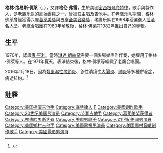 
{{NoteTA
|G1=Music
|G2=Show
}}
{{艺人
|姓名 = 格林·佛萊
|类型 = 男歌手
|图片 = Glenn Frey.jpg
|图片简介 = 2008年
|本名 = 格林·路易斯·佛萊
|英文名 = Glenn Lewis Frey
|国籍 = {{USA}}
|出生日期 = {{birth date|1948|11|6}}
|出生地点 = {{USA}}[[密歇根州|密歇根州]][[底特律|底特律]]
|逝世日期 = {{Death date and age|2016|1|18|1948|11|6}}
|逝世地点 = {{USA}}[[紐約州|紐約州]][[紐約|紐約]]
|职业 = 歌手、词曲作家、制作人、演员、画家
|音乐类型 = [[摇滚乐|摇滚乐]]、[[流行摇滚|流行摇滚]]、[[软式摇滚|软式摇滚]]、[[乡村摇滚|乡村摇滚]]
|演奏乐器 = 人声、吉他
|活跃年代 = 1966年－2016年
|唱片公司 = Asylum、MCA
|相关团体 = [[老鹰乐队|老鹰乐队]]、J. D. Souther、[[杰克逊·布朗|杰克逊·布朗]]、[[琳达·罗什塔|琳达·罗什塔]]
|imdb=0004940}}
'''格林·路易斯·佛萊'''（{{lang-en|Glenn Lewis Frey}}，{{bd|1948年|11月6日|2016年|1月18日|catIdx=Frey, Glenn}}），又譯'''格伦·弗雷'''，生於美國[[密西根州|密西根州]][[底特律|底特律]]，歌手與製作人，是[[老鷹合唱團|老鷹乐队]]的創始團員之一，曾擔任主唱及吉他手。在老鷹乐队期間，格林·佛萊曾經獲得六座[[葛萊美獎|葛萊美獎]]與五座[[全美音樂獎|全美音樂獎]]，老鷹乐队在1998年獲選進入[[摇滚名人堂|摇滚名人堂]]。老鷹合唱團在1980年解散後，格林·佛萊在1982年推出自己的專輯。

==生平==
1970年，認識[[唐·亨利|唐·亨利]]。當時[[琳達·朗絲黛|琳達·朗絲黛]]需要一個後場樂團作伴奏，她雇用了格林·佛萊等人。在1971年夏天，表演結束後，格林·佛萊等組織了老鷹合唱團。

2016年1月18日，因為[[類風濕性關節炎|類風濕性關節炎]]、急性潰瘍性[[大腸炎|大腸炎]]、[[肺炎|肺炎]]等多種併發症，病逝紐約。<ref>{{cite news | title = 老鷹合唱團吉他手 格林佛萊67歲病逝 | author = 曹宇帆 | publisher = [[中央通訊社|中央社]] | url = http://www.cna.com.tw/news/firstnews/201601190016.aspx | date = 2016-01-19 | accessdate = 2016-01-20 | language = zh-tw | archive-date = 2016-01-28 | archive-url = https://web.archive.org/web/20160128123712/http://www.cna.com.tw/news/firstnews/201601190016.aspx | dead-url = no }}</ref>

==註釋==
{{reflist|30em}}{{portal|人物}}{{Eagles}}
{{摇滚名人堂1998届入选者}}
{{Authority control}}

{{DEFAULTSORT:Frey, Glenn}}
[[Category:美国摇滚吉他手|Category:美国摇滚吉他手]]
[[Category:底特律人|Category:底特律人]]
[[Category:摇滚名人堂入选者|F]]
[[Category:美國創作歌手|Category:美國創作歌手]]
[[Category:20世纪美国男演员|Category:20世纪美国男演员]]
[[Category:节奏吉他手|Category:节奏吉他手]]
[[Category:葛莱美奖获得者|Category:葛莱美奖获得者]]
[[Category:罹患肺炎逝世者|Category:罹患肺炎逝世者]]
[[Category:美国男歌手|Category:美国男歌手]]
[[Category:21世紀美國男演員|Category:21世紀美國男演員]]
[[Category:美國鄉村吉他手|Category:美國鄉村吉他手]]
[[Category:美國電視男演員|Category:美國電視男演員]]
[[Category:美國鄉村音樂創作歌手|Category:美國鄉村音樂創作歌手]]
[[Category:美國電影男演員|Category:美國電影男演員]]